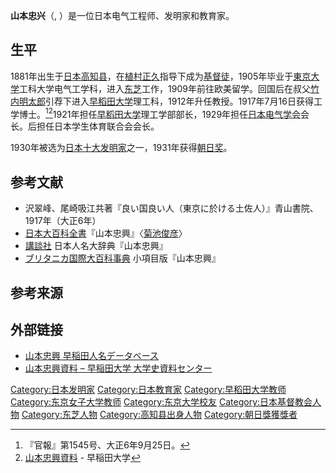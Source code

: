 '''山本忠兴'''（{{lang-ja|山本忠興}}, {{bd|1881年|6月25日|1951年|4月21日}}）是一位日本电气工程师、发明家和教育家。

==生平 ==
1881年出生于[[日本|日本]][[高知县|高知县]]，在[[植村正久|植村正久]]指导下成为[[基督徒|基督徒]]，1905年毕业于[[東京大学|東京大学]]工科大学电气工学科，进入[[东芝|东芝]]工作，1909年前往欧美留学。回国后在叔父[[竹内明太郎|竹内明太郎]]引荐下进入[[早稻田大学|早稻田大学]]理工科，1912年升任教授。1917年7月16日获得工学博士。<ref>『官報』第1545号、大正6年9月25日。</ref><ref name="waseda">[http://www.waseda.jp/archives/yamamoto.pdf 山本忠興資料] {{Wayback|url=http://www.waseda.jp/archives/yamamoto.pdf |date=20180521020954 }} - 早稲田大学</ref>1921年担任[[早稻田大学|早稻田大学]]理工学部部长，1929年担任[[日本电气学会|日本电气学会]]会长。后担任日本学生体育联合会会长。

1930年被选为[[日本十大发明家|日本十大发明家]]之一，1931年获得[[朝日奖|朝日奖]]。

== 参考文献 ==
*沢翠峰、尾崎吸江共著『良い国良い人（東京に於ける土佐人）』青山書院、1917年（大正6年）
* [[日本大百科全書|日本大百科全書]]『山本忠興』〈[[菊池俊彦|菊池俊彦]]〉
* [[講談社|講談社]] 日本人名大辞典『山本忠興』
* [[ブリタニカ国際大百科事典|ブリタニカ国際大百科事典]] 小項目版『山本忠興』

==参考来源==
{{reflist}}

== 外部链接 ==
* [https://archive.waseda.jp/archive/detail.html?arg={%22subDB_id%22:%2216%22,%22id%22:%22704%22}&lang=jp 山本忠興 早稲田人名データベース] {{Wayback|url=https://archive.waseda.jp/archive/detail.html?arg=%7B%22subDB_id%22%3A%2216%22%2C%22id%22%3A%22704%22%7D&lang=jp |date=20210212235627 }}
* [https://www.waseda.jp/culture/archives/other/2015/04/01/514/ 山本忠興資料 – 早稲田大学 大学史資料センター] {{Wayback|url=https://www.waseda.jp/culture/archives/other/2015/04/01/514/ |date=20201120031630 }}

{{DEFAULTSORT:Yamamoto Taoki}}
[[Category:日本发明家|Category:日本发明家]]
[[Category:日本教育家|Category:日本教育家]]
[[Category:早稻田大学教师|Category:早稻田大学教师]]
[[Category:东京女子大学教师|Category:东京女子大学教师]]
[[Category:东京大学校友|Category:东京大学校友]]
[[Category:日本基督教会人物|Category:日本基督教会人物]]
[[Category:东芝人物|Category:东芝人物]]
[[Category:高知县出身人物|Category:高知县出身人物]]
[[Category:朝日獎獲獎者|Category:朝日獎獲獎者]]